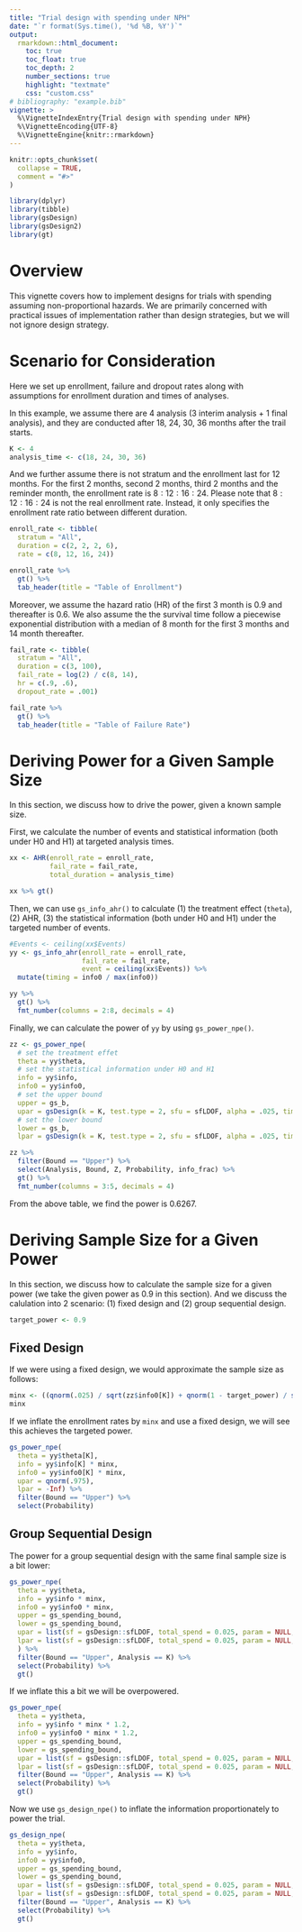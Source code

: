 ```yaml
---
title: "Trial design with spending under NPH"
date: "`r format(Sys.time(), '%d %B, %Y')`"
output:
  rmarkdown::html_document:
    toc: true
    toc_float: true
    toc_depth: 2
    number_sections: true
    highlight: "textmate"
    css: "custom.css"
# bibliography: "example.bib"
vignette: >
  %\VignetteIndexEntry{Trial design with spending under NPH}
  %\VignetteEncoding{UTF-8}
  %\VignetteEngine{knitr::rmarkdown}
---
```


```r
knitr::opts_chunk$set(
  collapse = TRUE,
  comment = "#>"
)
```

```r
library(dplyr)
library(tibble)
library(gsDesign)
library(gsDesign2)
library(gt)
```

# Overview

This vignette covers how to implement designs for trials with spending assuming non-proportional hazards.
We are primarily concerned with practical issues of implementation rather than design strategies, but we will not ignore design strategy.

# Scenario for Consideration

Here we set up enrollment, failure and dropout rates along with assumptions for enrollment duration and times of analyses.

In this example, we assume there are 4 analysis (3 interim analysis + 1 final analysis), and they are conducted after 18, 24, 30, 36 months after the trail starts.
```r
K <- 4
analysis_time <- c(18, 24, 30, 36)
```

And we further assume there is not stratum and the enrollment last for 12 months. 
For the first 2 months, second 2 months, third 2 months and the reminder month, the enrollment rate is $8:12:16:24$. 
Please note that $8:12:16:24$ is not the real enrollment rate. 
Instead, it only specifies the enrollment rate ratio between different duration.
```r
enroll_rate <- tibble(
  stratum = "All",
  duration = c(2, 2, 2, 6),
  rate = c(8, 12, 16, 24))

enroll_rate %>% 
  gt() %>% 
  tab_header(title = "Table of Enrollment")
```

Moreover, we assume the hazard ratio (HR) of the first 3 month is 0.9 and thereafter is 0.6.
We also assume the the survival time follow a piecewise exponential distribution with a median of 8 month for the first 3 months and 14 month thereafter.
```r
fail_rate <- tibble(
  stratum = "All",
  duration = c(3, 100),
  fail_rate = log(2) / c(8, 14),
  hr = c(.9, .6),
  dropout_rate = .001)

fail_rate %>% 
  gt() %>% 
  tab_header(title = "Table of Failure Rate")
```

# Deriving Power for a Given Sample Size

In this section, we discuss how to drive the power, given a known sample size.

First, we calculate the number of events and statistical information (both under H0 and H1) at targeted analysis times.

```r
xx <- AHR(enroll_rate = enroll_rate, 
          fail_rate = fail_rate, 
          total_duration = analysis_time)

xx %>% gt()
```

Then, we can use `gs_info_ahr()` to calculate (1) the treatment effect (`theta`), (2) AHR, (3) the statistical information (both under H0 and H1) under the targeted number of events.

```r
#Events <- ceiling(xx$Events)
yy <- gs_info_ahr(enroll_rate = enroll_rate, 
                  fail_rate = fail_rate, 
                  event = ceiling(xx$Events)) %>% 
  mutate(timing = info0 / max(info0))

yy %>% 
  gt() %>% 
  fmt_number(columns = 2:8, decimals = 4)
```

Finally, we can calculate the power of `yy` by using `gs_power_npe()`. 

```r
zz <- gs_power_npe(
  # set the treatment effet
  theta = yy$theta, 
  # set the statistical information under H0 and H1
  info = yy$info, 
  info0 = yy$info0,
  # set the upper bound
  upper = gs_b, 
  upar = gsDesign(k = K, test.type = 2, sfu = sfLDOF, alpha = .025, timing = yy$timing)$upper$bound,
  # set the lower bound
  lower = gs_b,
  lpar = gsDesign(k = K, test.type = 2, sfu = sfLDOF, alpha = .025, timing = yy$timing)$lower$bound)

zz %>% 
  filter(Bound == "Upper") %>%
  select(Analysis, Bound, Z, Probability, info_frac) %>% 
  gt() %>% 
  fmt_number(columns = 3:5, decimals = 4)
```
From the above table, we find the power is 0.6267.

# Deriving Sample Size for a Given Power

In this section, we discuss how to calculate the sample size for a given power (we take the given power as 0.9 in this section).
And we discuss the calulation into 2 scenario: (1) fixed design and (2) group sequential design.

```r
target_power <- 0.9
```

## Fixed Design

If we were using a fixed design, we would approximate the sample size as follows:

```r
minx <- ((qnorm(.025) / sqrt(zz$info0[K]) + qnorm(1 - target_power) / sqrt(zz$info[K])) / zz$theta[K])^2
minx
```

If we inflate the enrollment rates by `minx` and use a fixed design, we will see this achieves the targeted power.

```r
gs_power_npe(
  theta = yy$theta[K], 
  info = yy$info[K] * minx, 
  info0 = yy$info0[K] * minx,
  upar = qnorm(.975), 
  lpar = -Inf) %>%
  filter(Bound == "Upper") %>%
  select(Probability)
```

## Group Sequential Design

The power for a group sequential design with the same final sample size is a bit lower:

```r
gs_power_npe(
  theta = yy$theta, 
  info = yy$info * minx, 
  info0 = yy$info0 * minx,
  upper = gs_spending_bound, 
  lower = gs_spending_bound,
  upar = list(sf = gsDesign::sfLDOF, total_spend = 0.025, param = NULL, timing = NULL),
  lpar = list(sf = gsDesign::sfLDOF, total_spend = 0.025, param = NULL, timing = NULL)
  ) %>% 
  filter(Bound == "Upper", Analysis == K) %>% 
  select(Probability) %>% 
  gt()
```

If we inflate this a bit we will be overpowered.

```r
gs_power_npe(
  theta = yy$theta, 
  info = yy$info * minx * 1.2, 
  info0 = yy$info0 * minx * 1.2,
  upper = gs_spending_bound, 
  lower = gs_spending_bound,
  upar = list(sf = gsDesign::sfLDOF, total_spend = 0.025, param = NULL, timing = NULL),
  lpar = list(sf = gsDesign::sfLDOF, total_spend = 0.025, param = NULL, timing = NULL)) %>% 
  filter(Bound == "Upper", Analysis == K) %>% 
  select(Probability) %>% 
  gt()
```

Now we use `gs_design_npe()` to inflate the information proportionately to power the trial.

```r
gs_design_npe(
  theta = yy$theta, 
  info = yy$info, 
  info0 = yy$info0,
  upper = gs_spending_bound, 
  lower = gs_spending_bound,
  upar = list(sf = gsDesign::sfLDOF, total_spend = 0.025, param = NULL, timing = NULL),
  lpar = list(sf = gsDesign::sfLDOF, total_spend = 0.025, param = NULL, timing = NULL)) %>% 
  filter(Bound == "Upper", Analysis == K) %>% 
  select(Probability) %>% 
  gt()
```

